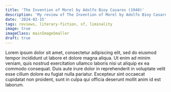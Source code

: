 ```yaml
---
title: 'The Invention of Morel by Adolfo Bioy Casares (1940)'
description: 'My review of The Invention of Morel by Adolfo Bioy Casares'
date: '2024-02-15'
tags: reviews, literary-fiction, sf, liminality
image: true
imageClass: mainImageSmaller
draft: true
---
```

Lorem ipsum dolor sit amet, consectetur adipiscing elit, sed do eiusmod tempor incididunt ut labore et dolore magna aliqua. Ut enim ad minim veniam, quis nostrud exercitation ullamco laboris nisi ut aliquip ex ea commodo consequat. Duis aute irure dolor in reprehenderit in voluptate velit esse cillum dolore eu fugiat nulla pariatur. Excepteur sint occaecat cupidatat non proident, sunt in culpa qui officia deserunt mollit anim id est laborum.
